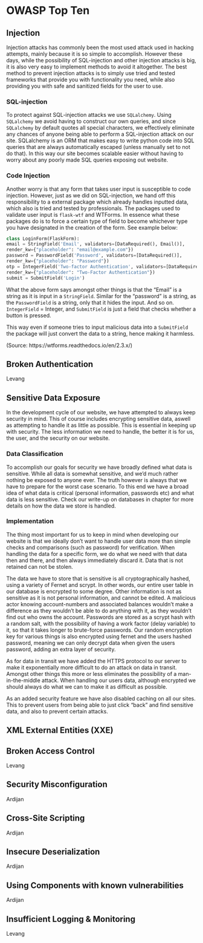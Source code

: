 # OWASP Top Ten 

## Injection
Injection attacks has commonly been the most used attack used in hacking attempts, mainly because it is so simple to accomplish. However these days, while the possibility of SQL-injection and other injection attacks is big, it is also very easy to implement methods to avoid it altogether. The best method to prevent injection attacks is to simply use tried and tested frameworks that provide you with functionality you need, while also providing you with safe and sanitized fields for the user to use. 

### SQL-injection
To protect against SQL-injection attacks we use `SQLalchemy`. Using `SQLalchemy` we avoid having to construct our own queries, and since `SQLalchemy` by default quotes all special characters, we effectively eliminate any chances of anyone being able to perform a SQL-injection attack on our site. SQLalchemy is an ORM that makes easy to write python code into SQL queries that are always automatically escaped (unless manually set to not do that). In this way our site becomes scalable easier without having to worry about any poorly made SQL queries exposing out website.

### Code Injection
Another worry is that any form that takes user input is susceptible to code injection. However, just as we did on SQL-injection, we hand off this responsibility to a external package which already handles inputted data, which also is tried and tested by professionals. The packages used to validate user input is `flask-wtf` and WTForms. In essence what these packages do is to force a certain type of field to become whichever type you have designated in the creation of the form. See example below:

```python
class LoginForm(FlaskForm):
email = StringField('Email', validators=[DataRequired(), Email()], 
render_kw={"placeholder": "email@example.com"})
password = PasswordField('Password', validators=[DataRequired()], 
render_kw={"placeholder": "Password"})
otp = IntegerField('Two-factor Authentication', validators=[DataRequired()], 
render_kw={"placeholder": "Two-Factor Authentication"})
submit = SubmitField('Login')
```

What the above form says amongst other things is that the "Email" is a string as it is input in a `StringField`. Similar for the "password" is a string, as the `PasswordField` is a string, only that it hides the input. And so on. `IntegerField` = Integer, and `SubmitField` is just a field that checks whether a button is pressed.

This way even if someone tries to input malicious data into a `SubmitField` the package will just convert the data to a string, hence making it harmless.

(Source: https://wtforms.readthedocs.io/en/2.3.x/)

## Broken Authentication
Levang

## Sensitive Data Exposure
In the development cycle of our website, we have attempted to always keep security in mind. This of course includes encrypting sensitive data, aswell as attempting to handle it as little as possible. This is essential in keeping up with security. The less information we need to handle, the better it is for us, the user, and the security on our website.

### Data Classification
To accomplish our goals for security we have broadly defined what data is sensitive. While all data is somewhat sensitive, and we'd much rather nothing be exposed to anyone ever. The truth however is always that we have to prepare for the worst case scenario. To this end we have a broad idea of what data is critical (personal information, passwords etc) and what data is less sensitive. Check our write-up on databases in chapter \ref{databases} for more details on how the data we store is handled.

### Implementation
The thing most important for us to keep in mind when developing our website is that we ideally don't want to handle user data more than simple checks and comparisons (such as password) for verification. When handling the data for a specific form, we do what we need with that data then and there, and then always immediately discard it. Data that is not retained can not be stolen. 

The data we have to store that is sensitive is all cryptographically hashed, using a variety of Fernet and scrypt. In other words, our entire user table in our database is encrypted to some degree. Other information is not as sensitive as it is not personal information, and cannot be edited. A malicious actor knowing account-numbers and associated balances wouldn't make a difference as they wouldn't be able to do anything with it, as they wouldn't find out who owns the account. Passwords are stored as a scrypt hash with a random salt, with the possibility of having a work factor (delay variable) to it, so that it takes longer to brute-force passwords. Our random encryption key for various things is also encrypted using fernet and the users hashed password, meaning we can only decrypt data when given the users password, adding an extra layer of security.

As for data in transit we have added the HTTPS protocol to our server to make it exponentially more difficult to do an attack on data in transit. Amongst other things this more or less eliminates the possibility of a man-in-the-middle attack. When handling our users data, although encrypted we should always do what we can to make it as difficult as possible.

As an added security feature we have also disabled caching on all our sites. This to prevent users from being able to just click "back" and find sensitive data, and also to prevent certain attacks.

## XML External Entities (XXE)

## Broken Access Control
  Levang

## Security Misconfiguration
  Ardijan

## Cross-Site Scripting
  Ardijan

## Insecure Deserialization
  Ardijan

## Using Components with known vulnerabilities
  Ardijan

## Insufficient Logging & Monitoring
Levang

